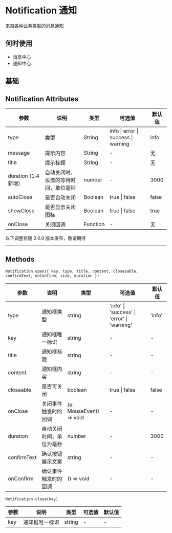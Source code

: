 # Notification 通知

来自各种业务类型的消息通知

## 何时使用

- 消息中心
- 通知中心

## 基础


<DemoBase />

## Notification Attributes

| 参数                | 说明                                 | 类型     | 可选值                              | 默认值 |
| ------------------- | ------------------------------------ | -------- | ----------------------------------- | ------ |
| type                | 类型                                 | String   | info \| error \| success \| warning | info   |
| message             | 提示内容                             | String   | -                                   | 无     |
| title               | 提示标题                             | String   | -                                   | 无     |
| duration (1.4 新增) | 自动关闭时，设置的等待时间，单位毫秒 | number   | -                                   | 3000   |
| autoClose           | 是否自动关闭                         | Boolean  | true \| false                       | false  |
| showClose           | 是否显示关闭图标                     | Boolean  | true \| false                       | true   |
| onClose             | 关闭回调                             | Function | -                                   | 无     |

<div style={{ position: 'relative' }}>
  <span
    style={{
      position: 'absolute',
      background: '#fff',
      left: '50%',
      transform: ' translate(-50%,-50%)',
      fontSize: '18px',
      padding: 5,
      color: '#f63'
    }}
  >
    以下调整将随 2.0.0 版本发布，敬请期待
  </span>
  <hr style={{ marginTop: 50, marginBottom: 20, border: '0.5px dashed #c8c8c8' }} />
</div>

## Methods

`Notification.open({ key, type, title, content, closesable, confirmText, onConfirm, size, duration })`

| 参数        | 说明                     | 类型                    | 可选值                                      | 默认值 |
| ----------- | ------------------------ | ----------------------- | ------------------------------------------- | ------ |
| type        | 通知框类型               | string                  | 'info' \| 'success' \| 'error' \| 'warning' | 'info' |
| key         | 通知框唯一标识           | string                  | -                                           | -      |
| title       | 通知框标题               | string                  | -                                           | -      |
| content     | 通知框内容               | string                  | -                                           | -      |
| closeable   | 是否可关闭               | boolean                 | true \| false                               | false  |
| onClose     | 关闭事件触发时的回调     | (e: MouseEvent) => void | -                                           | -      |
| duration    | 自动关闭时间，单位为毫秒 | number                  | -                                           | 3000   |
| confirmText | 确认按钮展示文案         | string                  | -                                           | -      |
| onConfirm   | 确认事件触发时的回调     | () => void              | -                                           | -      |

`Notification.close(key)`

| 参数 | 说明           | 类型   | 可选值 | 默认值 |
| ---- | -------------- | ------ | ------ | ------ |
| key  | 通知框唯一标识 | string | -      | -      |
